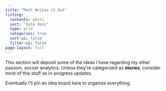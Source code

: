 ---
title: "Matt Writes it Out"
listing:
  contents: posts
  sort: "date desc"
  type: grid
  categories: true
  sort-ui: false
  filter-ui: false
page-layout: full
---

This section will deposit some of the ideas I have regarding my other passion, soccer analytics. Unless they're categorized as **stories**, consider most of this stuff as in-progress updates.

Eventually I'll pin an idea board here to organize everything.